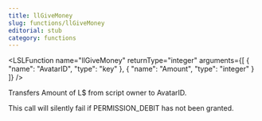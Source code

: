 ```yaml
---
title: llGiveMoney
slug: functions/llGiveMoney
editorial: stub
category: functions
---
```


<LSLFunction
	name="llGiveMoney"
	returnType="integer"
	arguments={[
	{
		"name": "AvatarID",
		"type": "key"
	},
	{
		"name": "Amount",
		"type": "integer"
	}
]}
/>

Transfers Amount of L$ from script owner to AvatarID.

This call will silently fail if PERMISSION_DEBIT has not been granted.

